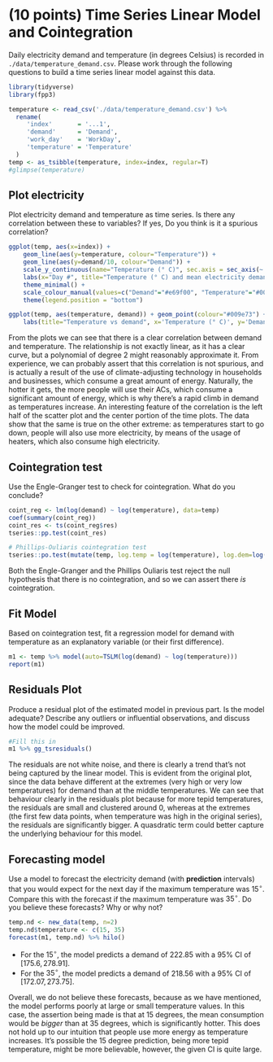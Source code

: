 # (10 points) Time Series Linear Model and Cointegration

Daily electricity demand and temperature (in degrees Celsius) is recorded in `./data/temperature_demand.csv`. Please work through the following questions to build a time series linear model against this data.

```r
library(tidyverse)
library(fpp3)
```

```r
temperature <- read_csv('./data/temperature_demand.csv') %>% 
  rename(
     'index'       = '...1',
     'demand'      = 'Demand', 
     'work_day'    = 'WorkDay',
     'temperature' = 'Temperature'
  )
temp <- as_tsibble(temperature, index=index, regular=T)
#glimpse(temperature)
```

## Plot electricity

Plot electricity demand and temperature as time series. Is there any correlation between these to variables? If yes, Do you think is it a spurious correlation?

```r
ggplot(temp, aes(x=index)) + 
	geom_line(aes(y=temperature, colour="Temperature")) + 
	geom_line(aes(y=demand/10, colour="Demand")) +
	scale_y_continuous(name="Temperature (° C)", sec.axis = sec_axis(~.*10, name="Demand (kW/h)")) +
	labs(x="Day #", title="Temperature (° C) and mean electricity demand (KW/H)", colour="Series") + 
	theme_minimal() +
	scale_colour_manual(values=c("Demand"="#e69f00", "Temperature"="#009e73")) +
	theme(legend.position = "bottom")
```

```r
ggplot(temp, aes(temperature, demand)) + geom_point(colour="#009e73") + theme_minimal() +
	labs(title="Temperature vs demand", x='Temperature (° C)', y='Demand (kW/h)')
```


From the plots we can see that there is a clear correlation between demand and temperature. The relationship is not exactly linear, as it has a clear curve, but a polynomial of degree 2 might reasonably approximate it. From experience, we can probably assert that this correlation is not spurious, and is actually a result of the use of climate-adjusting technology in households and businesses, which consume a great amount of energy. Naturally, the hotter it gets, the more people will use their ACs, which consume a significant amount of energy, which is why there's a rapid climb in demand as temperatures increase. An interesting feature of the correlation is the left half of the scatter plot and the center portion of the time plots. The data show that the same is true on the other extreme: as temperatures start to go down, people will also use more electricity, by means of the usage of heaters, which also consume high electricity.

## Cointegration test

Use the Engle-Granger test to check for cointegration. What do you conclude? 

```r
coint_reg <- lm(log(demand) ~ log(temperature), data=temp)
coef(summary(coint_reg))
coint_res <- ts(coint_reg$res)
tseries::pp.test(coint_res)

# Phillips-Ouliaris cointegration test
tseries::po.test(mutate(temp, log.temp = log(temperature), log.dem=log(demand)) %>% select(log.temp, log.dem))
``` 

Both the Engle-Granger and the Phillips Ouliaris test reject the null hypothesis that there is no cointegration, and so we can assert there *is* cointegration.

## Fit Model

Based on cointegration test, fit a regression model for demand with temperature as an explanatory variable (or their first difference).

```r
m1 <- temp %>% model(auto=TSLM(log(demand) ~ log(temperature)))
report(m1)
``` 


## Residuals Plot

Produce a residual plot of the estimated model in previous part. Is the model adequate? Describe any outliers or influential observations, and discuss how the model could be improved.

```r
#Fill this in
m1 %>% gg_tsresiduals()
```

The residuals are not white noise, and there is clearly a trend that's not being captured by the linear model. This is evident from the original plot, since the data behave different at the extremes (very high or very low temperatures) for demand than at the middle temperatures. We can see that behaviour clearly in the residuals plot because for more tepid temperatures, the residuals are small and clustered around 0, whereas at the extremes (the first few data points, when temperature was high in the original series), the residuals are significantly bigger. A quasdratic term could better capture the underlying behaviour for this model.

## Forecasting model

Use a model to forecast the electricity demand (with **prediction** intervals) that you would expect for the next day if the maximum temperature was $15^\circ$. Compare this with the forecast if the maximum temperature was $35^\circ$. Do you believe these forecasts? Why or why not? 
 
```r
temp.nd <- new_data(temp, n=2)
temp.nd$temperature <- c(15, 35)
forecast(m1, temp.nd) %>% hilo()
```

- For the $15^\circ$, the model predicts a demand of 222.85 with a 95% CI of $[175.6, 278.91]$.
- For the $35^\circ$, the model predicts a demand of 218.56 with a 95% CI of $[172.07, 273.75]$.

Overall, we do not believe these forecasts, because as we have mentioned, the model performs poorly at large or small temperature values. In this case, the assertion being made is that at 15 degrees, the mean consumption would be _bigger_ than at 35 degrees, which is significantly hotter. This does not hold up to our intuition that people use more energy as temperature increases. It's possible the 15 degree prediction, being more tepid temperature, might be more believable, however, the given CI is quite large.
